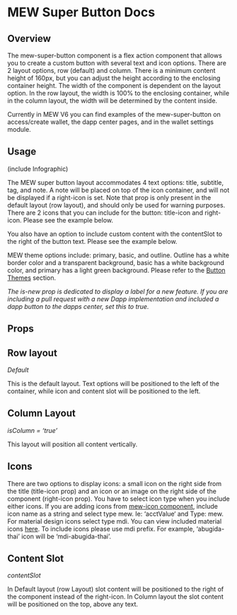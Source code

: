 
# MEW Super Button Docs

## Overview

The mew-super-button component is a flex action component that allows you to create a custom button with several text and icon options. There are 2 layout options, row (default) and column. 
There is a minimum content height of 160px, but you can adjust the height according to the enclosing container height. The width of the component is dependent on the layout option. In the row layout, the width is 100% to the enclosing container, while in the column layout, the width will be determined by the content inside.

Currently in MEW V6 you can find examples of the mew-super-button on access/create wallet, the dapp center pages, and in the wallet settings module.


## Usage
(include Infographic)

The MEW super button layout accommodates 4 text options:  title, subtitle, tag, and note. A note will be placed on top of the icon container, and will not be displayed if a right-icon is set. Note that prop is only present in the default layout (row layout), and should only be used for warning purposes. There are 2 icons that you can include for the button: title-icon and right-icon. Please see the example below.

You also have an option to include custom content with the contentSlot to the right of the button text. Please see the example below.

MEW theme options include: primary, basic, and outline. Outline has a white border color and a transparent background, basic has a white background color, and primary has a light green background. Please refer to the <a href="https://docs.google.com/spreadsheets/d/1FWdmGr9pmy0_WKTqPmOBF5ls2WBxa1mS6bKTegloTQA/edit#gid=916690112">Button Themes</a> section.

<i>The is-new prop is dedicated to display a label for a new feature. If you are including a pull request with a new Dapp implementation and included a dapp button to the dapps center, set this to true.</i>

## Props
<Props of={MewSuperButton} />

## Row layout
<p><i>Default</i></p>
This is the default layout.  Text options will be positioned to the left of the container, while icon and content slot will be positioned to the left.
<Preview><Story id="mewsuperbutton--mew-super-button" /></Preview>

## Column Layout
<p><i>isColumn = ‘true’</i></p>
This layout will position all content vertically.
<Preview><Story id="mewsuperbutton--column-button" /></Preview>

## Icons
There are two options to display icons: a small icon on the right side from the title (title-icon prop) and an icon or an image on the right side of the component (right-icon prop). You have to select icon type when you include either icons. If you are adding icons from <a href="https://myetherwallet.github.io/mew-components/?path=/story/mewicon--mew-icon">mew-icon component</a>, include icon name as a string and select type mew. Ie: ‘acctValue‘ and Type: mew. For material design icons select type mdi. You can view included  material icons <a href="https://materialdesignicons.com/">here</a>. To include icons please use mdi prefix. For example, ‘abugida-thai’ icon will be ‘mdi-abugida-thai’.

<Preview><Story id="mewsuperbutton--icon-button"/></Preview>

## Content Slot
<i>contentSlot</i>

 In Default layout (row Layout) slot content will be positioned to the right of the component instead of the right-icon. In Column layout the slot content will be positioned on the top, above any text.
<Preview><Story id="mewsuperbutton--content-slot-button" /></Preview>